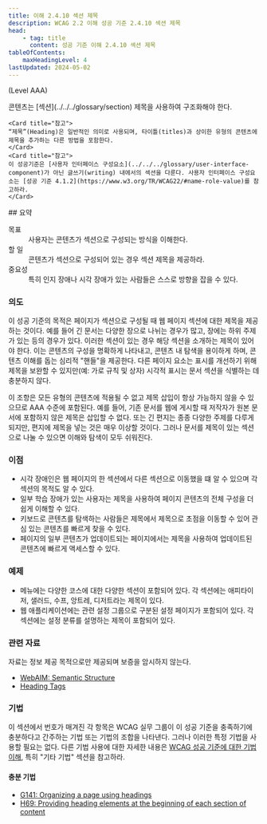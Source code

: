 ```yaml
---
title: 이해 2.4.10 섹션 제목
description: WCAG 2.2 이해 성공 기준 2.4.10 섹션 제목
head:
    - tag: title
      content: 성공 기준 이해 2.4.10 섹션 제목
tableOfContents:
    maxHeadingLevel: 4
lastUpdated: 2024-05-02
---
```



(Level AAA)

<Card title="성공 기준(SC)">
콘텐츠는 [섹션](../../../glossary/section) 제목을 사용하여 구조화해야 한다.

    <Card title="참고">
    “제목”(Heading)은 일반적인 의미로 사용되며, 타이틀(titles)과 상이한 유형의 콘텐츠에 제목을 추가하는 다른 방법을 포함한다.
    </Card>
    <Card title="참고">
    이 성공기준은 [사용자 인터페이스 구성요소](../../../glossary/user-interface-component)가 아닌 글쓰기(writing) 내에서의 섹션을 다룬다. 사용자 인터페이스 구성요소는 [성공 기준 4.1.2](https://www.w3.org/TR/WCAG22/#name-role-value)를 참고하라.
    </Card>
</Card>
## 요약

<dl>
<dt>목표</dt>
<dd>사용자는 콘텐츠가 섹션으로 구성되는 방식을 이해한다.</dd>
<dt>할 일</dt>
<dd>콘텐츠가 섹션으로 구성되어 있는 경우 섹션 제목을 제공하라.</dd>
<dt>중요성</dt>
<dd>특히 인지 장애나 시각 장애가 있는 사람들은 스스로 방향을 잡을 수 있다.</dd>
</dl>

### 의도

이 성공 기준의 목적은 페이지가 섹션으로 구성될 때 웹 페이지 섹션에 대한 제목을 제공하는 것이다. 예를 들어 긴 문서는 다양한 장으로 나뉘는 경우가 많고, 장에는 하위 주제가 있는 등의 경우가 있다. 이러한 섹션이 있는 경우 해당 섹션을 소개하는 제목이 있어야 한다. 이는 콘텐츠의 구성을 명확하게 나타내고, 콘텐츠 내 탐색을 용이하게 하며, 콘텐츠 이해를 돕는 심리적 "핸들"을 제공한다. 다른 페이지 요소는 표시를 개선하기 위해 제목을 보완할 수 있지만(예: 가로 규칙 및 상자) 시각적 표시는 문서 섹션을 식별하는 데 충분하지 않다.

이 조항은 모든 유형의 콘텐츠에 적용될 수 없고 제목 삽입이 항상 가능하지 않을 수 있으므로 AAA 수준에 포함된다. 예를 들어, 기존 문서를 웹에 게시할 때 저작자가 원본 문서에 포함하지 않은 제목은 삽입할 수 없다. 또는 긴 편지는 종종 다양한 주제를 다루게 되지만, 편지에 제목을 넣는 것은 매우 이상할 것이다. 그러나 문서를 제목이 있는 섹션으로 나눌 수 있으면 이해와 탐색이 모두 쉬워진다.

### 이점

*   시각 장애인은 웹 페이지의 한 섹션에서 다른 섹션으로 이동했을 떄 알 수 있으며 각 섹션의 목적도 알 수 있다.
*   일부 학습 장애가 있는 사용자는 제목을 사용하여 페이지 콘텐츠의 전체 구성을 더 쉽게 이해할 수 있다.
*   키보드로 콘텐츠를 탐색하는 사람들은 제목에서 제목으로 초점을 이동할 수 있어 관심 있는 콘텐츠를 빠르게 찾을 수 있다.
*   페이지의 일부 콘텐츠가 업데이트되는 페이지에서는 제목을 사용하여 업데이트된 콘텐츠에 빠르게 액세스할 수 있다.

### 예제

*   메뉴에는 다양한 코스에 대한 다양한 섹션이 포함되어 있다. 각 섹션에는 애피타이저, 샐러드, 수프, 앙트레, 디저트라는 제목이 있다.
*   웹 애플리케이션에는 관련 설정 그룹으로 구분된 설정 페이지가 포함되어 있다. 각 섹션에는 설정 분류를 설명하는 제목이 포함되어 있다.

### 관련 자료

자료는 정보 제공 목적으로만 제공되며 보증을 암시하지 않는다.

*   [WebAIM: Semantic Structure](http://webaim.org/techniques/semanticstructure/)
*   [Heading Tags](http://accessibility.psu.edu/headingshtml/)

### 기법

이 섹션에서 번호가 매겨진 각 항목은 WCAG 실무 그룹이 이 성공 기준을 충족하기에 충분하다고 간주하는 기법 또는 기법의 조합을 나타낸다. 그러나 이러한 특정 기법을 사용할 필요는 없다. 다른 기법 사용에 대한 자세한 내용은 [WCAG 성공 기준에 대한 기법 이해](../understanding-techniques), 특히 "기타 기법" 섹션을 참고하라.

#### 충분 기법

*   [G141: Organizing a page using headings](https://www.w3.org/WAI/WCAG22/Techniques/general/G141)
*   [H69: Providing heading elements at the beginning of each section of content](https://www.w3.org/WAI/WCAG22/Techniques/html/H69)

